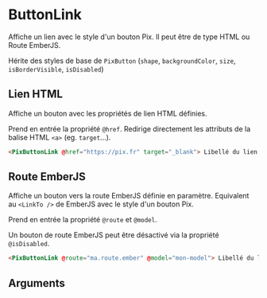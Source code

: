 

<Meta title="Basics/ButtonLink" component="PixButtonLink" argTypes={stories.argTypes} />

# ButtonLink

Affiche un lien avec le style d'un bouton Pix. Il peut être de type HTML ou Route EmberJS.

Hérite des styles de base de `PixButton` (`shape`, `backgroundColor`, `size`, `isBorderVisible`, `isDisabled`)

## Lien HTML

Affiche un bouton avec les propriétés de lien HTML définies.

Prend en entrée la propriété `@href`.
Redirige directement les attributs de la balise HTML `<a>` (eg. `target`...).

<Canvas>
  <Story name="Lien HTML" story={stories.htmlLink} height={60} />
</Canvas>

```html
<PixButtonLink @href="https://pix.fr" target="_blank"> Libellé du lien </PixButtonLink>
```

## Route EmberJS

Affiche un bouton vers la route EmberJS définie en paramètre.
Equivalent au `<LinkTo />` de EmberJS avec le style d'un bouton Pix.

Prend en entrée la propriété `@route` et `@model`.

Un bouton de route EmberJS peut être désactivé via la propriété `@isDisabled`.

<Canvas>
  <Story name="Route EmberJS" story={stories.emberLink} height={60} />
</Canvas>

```html
<PixButtonLink @route="ma.route.ember" @model="mon-model"> Libellé du lien </PixButtonLink>
```

## Arguments

<ArgsTable story="Lien HTML" />
